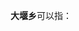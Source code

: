 '''大堰乡'''可以指：
{{PRC admin/disambig|42/05/28/201/000|51/07/81/204/000|51/13/21/215/000|51/17/21/223/000|51/18/23/207/000}}
{{disambig|cat=三字中国乡名消歧义}}